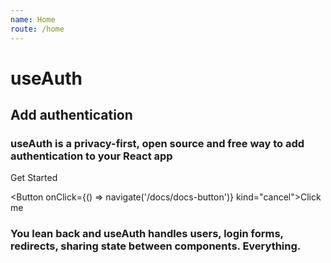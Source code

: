 ```yaml
---
name: Home
route: /home
---
```



# useAuth
## Add authentication
### useAuth is a privacy-first, open source and free way to add authentication to your React app

Get Started

<Button onClick={() => navigate('/docs/docs-button')} kind="cancel">Click me</Button>

### You lean back and useAuth handles **users**, **login forms**, **redirects**, sharing **state** between components. **Everything**.

